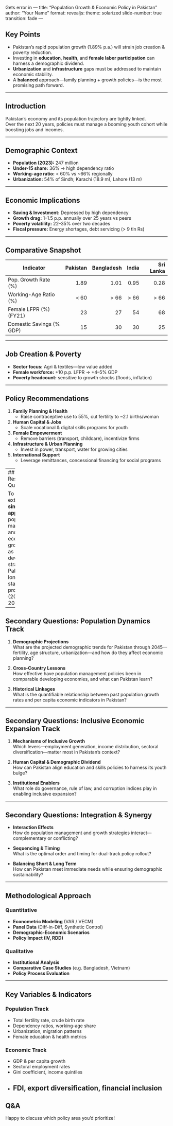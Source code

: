 Gets error in ---
title: "Population Growth & Economic Policy in Pakistan"
author: "Your Name"
format:
  revealjs:
    theme: solarized
    slide-number: true
    transition: fade
---

## Key Points

- Pakistan’s rapid population growth (1.89% p.a.) will strain job creation & poverty reduction.  
- Investing in **education**, **health**, and **female labor participation** can harness a demographic dividend.  
- **Urbanization** and **infrastructure** gaps must be addressed to maintain economic stability.  
- A **balanced** approach—family planning + growth policies—is the most promising path forward.

---

## Introduction

Pakistan’s economy and its population trajectory are tightly linked.  
Over the next 20 years, policies must manage a booming youth cohort while boosting jobs and incomes.

---

## Demographic Context

- **Population (2023):** 247 million  
- **Under-15 share:** 36% → high dependency ratio  
- **Working-age ratio:** < 60% vs ~66% regionally  
- **Urbanization:** 54% of Sindh; Karachi (18.9 m), Lahore (13 m)

---

## Economic Implications

- **Saving & Investment:** Depressed by high dependency  
- **Growth drag:** 1–1.5 p.p. annually over 25 years vs peers  
- **Poverty volatility:** 22–35% over two decades  
- **Fiscal pressure:** Energy shortages, debt servicing (> 9 tln Rs)

---

## Comparative Snapshot

| Indicator                | Pakistan | Bangladesh | India | Sri Lanka |
|--------------------------|---------:|-----------:|------:|----------:|
| Pop. Growth Rate (%)     |    1.89  |       1.01 |  0.95 |      0.28 |
| Working-Age Ratio (%)    |     < 60 |       > 66 |  > 66 |      > 66 |
| Female LFPR (%) (FY21)   |      23  |       27   |   54  |      68   |
| Domestic Savings (% GDP) |      15  |       30   |   30  |      25   |

---

## Job Creation & Poverty

- **Sector focus:** Agri & textiles—low value added  
- **Female workforce:** +10 p.p. LFPR → +4–5% GDP  
- **Poverty headcount:** sensitive to growth shocks (floods, inflation)

---

## Policy Recommendations

1. **Family Planning & Health**  
   - Raise contraceptive use to 55%, cut fertility to ~2.1 births/woman  
2. **Human Capital & Jobs**  
   - Scale vocational & digital skills programs for youth  
3. **Female Empowerment**  
   - Remove barriers (transport, childcare), incentivize firms  
4. **Infrastructure & Urban Planning**  
   - Invest in power, transport, water for growing cities  
5. **International Support**  
   - Leverage remittances, concessional financing for social programs


---
## Primary Research Question

To what extent can a **simultaneous approach** to population management and inclusive economic growth serve as an optimal development strategy for Pakistan’s long-term stability and prosperity (2025–2045)?

---

## Secondary Questions: Population Dynamics Track

1. **Demographic Projections**  
   What are the projected demographic trends for Pakistan through 2045—fertility, age structure, urbanization—and how do they affect economic planning?  

2. **Cross-Country Lessons**  
   How effective have population management policies been in comparable developing economies, and what can Pakistan learn?  

3. **Historical Linkages**  
   What is the quantifiable relationship between past population growth rates and per capita economic indicators in Pakistan?

---

## Secondary Questions: Inclusive Economic Expansion Track

1. **Mechanisms of Inclusive Growth**  
   Which levers—employment generation, income distribution, sectoral diversification—matter most in Pakistan’s context?  

2. **Human Capital & Demographic Dividend**  
   How can Pakistan align education and skills policies to harness its youth bulge?  

3. **Institutional Enablers**  
   What role do governance, rule of law, and corruption indices play in enabling inclusive expansion?

---

## Secondary Questions: Integration & Synergy

- **Interaction Effects**  
  How do population management and growth strategies interact—complementary or conflicting?  

- **Sequencing & Timing**  
  What is the optimal order and timing for dual-track policy rollout?  

- **Balancing Short & Long Term**  
  How can Pakistan meet immediate needs while ensuring demographic sustainability?

---

## Methodological Approach

### Quantitative  
- **Econometric Modeling** (VAR / VECM)  
- **Panel Data** (Diff-in-Diff, Synthetic Control)  
- **Demographic‐Economic Scenarios**  
- **Policy Impact (IV, RDD)**  

### Qualitative  
- **Institutional Analysis**  
- **Comparative Case Studies** (e.g. Bangladesh, Vietnam)  
- **Policy Process Evaluation**  

---

## Key Variables & Indicators

### Population Track  
- Total fertility rate, crude birth rate  
- Dependency ratios, working-age share  
- Urbanization, migration patterns  
- Female education & health metrics  

### Economic Track  
- GDP & per capita growth  
- Sectoral employment rates  
- Gini coefficient, income quintiles  
- FDI, export diversification, financial inclusion  
---

## Q&A

Happy to discuss which policy area you’d prioritize!  